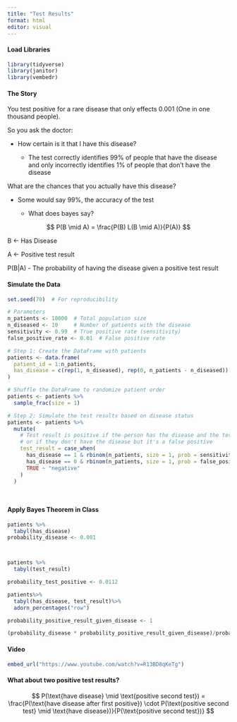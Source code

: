 ```yaml
---
title: "Test Results"
format: html
editor: visual
---
```


#### Load Libraries

```r
library(tidyverse)
library(janitor)
library(vembedr)
```

#### The Story

You test positive for a rare disease that only effects 0.001 (One in one thousand people).

So you ask the doctor:

-   How certain is it that I have this disease?

    -   The test correctly identifies 99% of people that have the disease and only incorrectly identifies 1% of people that don't have the disease

What are the chances that you actually have this disease?

-   Some would say 99%, the accuracy of the test

    -   What does bayes say?

$$
P(B \mid A) = \frac{P(B) L(B \mid A)}{P(A)} 
$$

B \<- Has Disease

A \<- Positive test result

P(B\|A) - The probability of having the disease given a positive test result

#### Simulate the Data

```r

set.seed(70)  # For reproducibility

# Parameters
n_patients <- 10000  # Total population size
n_diseased <- 10     # Number of patients with the disease
sensitivity <- 0.99  # True positive rate (sensitivity)
false_positive_rate <- 0.01  # False positive rate

# Step 1: Create the DataFrame with patients
patients <- data.frame(
  patient_id = 1:n_patients,
  has_disease = c(rep(1, n_diseased), rep(0, n_patients - n_diseased))  # 10 with the disease, rest without
)

# Shuffle the DataFrame to randomize patient order
patients <- patients %>%
  sample_frac(size = 1)

# Step 2: Simulate the test results based on disease status
patients <- patients %>%
  mutate(
    # Test result is positive if the person has the disease and the test is sensitive,
    # or if they don't have the disease but it's a false positive
    test_result = case_when(
      has_disease == 1 & rbinom(n_patients, size = 1, prob = sensitivity) == 1 ~ "positive",
      has_disease == 0 & rbinom(n_patients, size = 1, prob = false_positive_rate) == 1 ~ "positive",
      TRUE ~ "negative"
    )
  )




```

#### Apply Bayes Theorem in Class

```r
patients %>%
  tabyl(has_disease)
probability_disease <- 0.001



patients %>%
  tabyl(test_result)

probability_test_positive <- 0.0112
```

```r
patients%>%
  tabyl(has_disease, test_result)%>%
  adorn_percentages("row")

probability_positive_result_given_disease <- 1
```

```r
(probability_disease * probability_positive_result_given_disease)/probability_test_positive
```

#### Video

```r
embed_url("https://www.youtube.com/watch?v=R13BD8qKeTg")
```

#### What about two positive test results?

$$
P(\text{have disease} \mid \text{positive second test}) = \frac{P(\text{have disease after first positive}) \cdot P(\text{positive second test} \mid \text{have disease})}{P(\text{positive second test})}
$$
